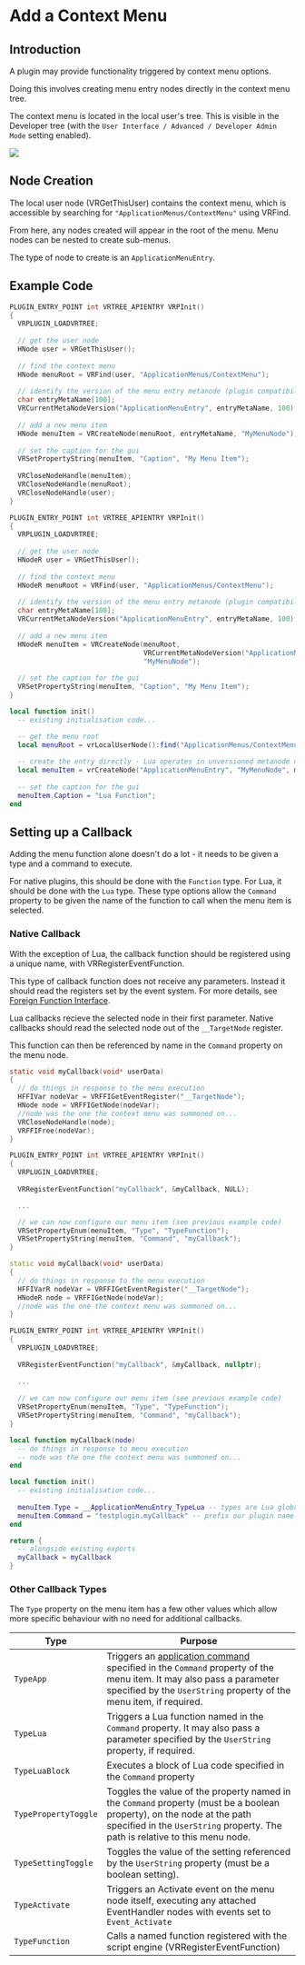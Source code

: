 
# Add a Context Menu

## Introduction

A plugin may provide functionality triggered by context menu options.

Doing this involves creating menu entry nodes directly in the context menu tree.

The context menu is located in the local user's tree. This is visible in the Developer tree  (with the `User Interface / Advanced / Developer Admin Mode` setting enabled).

![](/img/visren-dev/context-menu-nodes.png)

## Node Creation

The local user node (VRGetThisUser) contains the context menu, which is accessible by searching for `"ApplicationMenus/ContextMenu"` using VRFind. 

From here, any nodes created will appear in the root of the menu. Menu nodes can be nested to create sub-menus.

The type of node to create is an `ApplicationMenuEntry`.

## Example Code

<Tabs>
<TabItem value="c" label="C">

```c
PLUGIN_ENTRY_POINT int VRTREE_APIENTRY VRPInit()
{
  VRPLUGIN_LOADVRTREE;
    
  // get the user node
  HNode user = VRGetThisUser();
  
  // find the context menu
  HNode menuRoot = VRFind(user, "ApplicationMenus/ContextMenu");
  
  // identify the version of the menu entry metanode (plugin compatibility)
  char entryMetaName[100];
  VRCurrentMetaNodeVersion("ApplicationMenuEntry", entryMetaName, 100);
  
  // add a new menu item
  HNode menuItem = VRCreateNode(menuRoot, entryMetaName, "MyMenuNode");
  
  // set the caption for the gui
  VRSetPropertyString(menuItem, "Caption", "My Menu Item");
  
  VRCloseNodeHandle(menuItem);
  VRCloseNodeHandle(menuRoot);
  VRCloseNodeHandle(user);
}
```

</TabItem>
<TabItem value="cpp" label="C++">

```cpp
PLUGIN_ENTRY_POINT int VRTREE_APIENTRY VRPInit()
{
  VRPLUGIN_LOADVRTREE;
  
  // get the user node
  HNodeR user = VRGetThisUser();
  
  // find the context menu
  HNodeR menuRoot = VRFind(user, "ApplicationMenus/ContextMenu");
  
  // identify the version of the menu entry metanode (plugin compatibility)
  char entryMetaName[100];
  VRCurrentMetaNodeVersion("ApplicationMenuEntry", entryMetaName, 100);
  
  // add a new menu item
  HNodeR menuItem = VRCreateNode(menuRoot, 
                                 VRCurrentMetaNodeVersion("ApplicationMenuEntry"),
                                 "MyMenuNode");
  
  // set the caption for the gui
  VRSetPropertyString(menuItem, "Caption", "My Menu Item");
}
```

</TabItem>
<TabItem value="lua" label="Lua">

```lua
local function init()
  -- existing initialisation code...

  -- get the menu root
  local menuRoot = vrLocalUserNode():find("ApplicationMenus/ContextMenu")
  
  -- create the entry directly - Lua operates in unversioned metanode names.
  local menuItem = vrCreateNode("ApplicationMenuEntry", "MyMenuNode", menuRoot)
  
  -- set the caption for the gui
  menuItem.Caption = "Lua Function";
end
```

</TabItem>
</Tabs>

## Setting up a Callback

Adding the menu function alone doesn't do a lot - it needs to be given a type and a command to execute.

For native plugins, this should be done with the `Function` type. For Lua, it should be done with the `Lua` type. These type options allow the `Command` property to be given the name of the function to call when the menu item is selected.

### Native Callback

With the exception of Lua, the callback function should be registered using a unique name, with VRRegisterEventFunction.

This type of callback function does not receive any parameters. Instead it should read the registers set by the event system. For more details, see [Foreign Function Interface](ffi.mdx).

Lua callbacks recieve the selected node in their first parameter. Native callbacks should read the selected node out of the `__TargetNode` register.

This function can then be referenced by name in the `Command` property on the menu node.

<Tabs>
<TabItem value="c" label="C">

```c
static void myCallback(void* userData) 
{
  // do things in response to the menu execution
  HFFIVar nodeVar = VRFFIGetEventRegister("__TargetNode");
  HNode node = VRFFIGetNode(nodeVar);
  //node was the one the context menu was summoned on...
  VRCloseNodeHandle(node);
  VRFFIFree(nodeVar);
}

PLUGIN_ENTRY_POINT int VRTREE_APIENTRY VRPInit()
{
  VRPLUGIN_LOADVRTREE;
    
  VRRegisterEventFunction("myCallback", &myCallback, NULL);

  ...

  // we can now configure our menu item (see previous example code)
  VRSetPropertyEnum(menuItem, "Type", "TypeFunction");
  VRSetPropertyString(menuItem, "Command", "myCallback");
}
```

</TabItem>
<TabItem value="cpp" label="C++">

```cpp
static void myCallback(void* userData) 
{
  // do things in response to the menu execution
  HFFIVarR nodeVar = VRFFIGetEventRegister("__TargetNode");
  HNodeR node = VRFFIGetNode(nodeVar);
  //node was the one the context menu was summoned on...
}

PLUGIN_ENTRY_POINT int VRTREE_APIENTRY VRPInit()
{
  VRPLUGIN_LOADVRTREE;
    
  VRRegisterEventFunction("myCallback", &myCallback, nullptr);
  
  ...
    
  // we can now configure our menu item (see previous example code)
  VRSetPropertyEnum(menuItem, "Type", "TypeFunction");
  VRSetPropertyString(menuItem, "Command", "myCallback");
}
```

</TabItem>
<TabItem value="lua" label="Lua">

```lua
local function myCallback(node)
  -- do things in response to menu execution
  -- node was the one the context menu was summoned on...
end

local function init()
  -- existing initialisation code...
  
  menuItem.Type = __ApplicationMenuEntry_TypeLua -- types are Lua globals
  menuItem.Command = "testplugin.myCallback" -- prefix our plugin name
end

return {
  -- alongside existing exports
  myCallback = myCallback
}
```

</TabItem>
</Tabs>

### Other Callback Types

The `Type` property on the menu item has a few other values which allow more specific behaviour with no need for additional callbacks.

| Type                 | Purpose                                  |
| -------------------- | ---------------------------------------- |
| `TypeApp`            | Triggers an [application command](../../scripts/advanced/app-commands.mdx) specified in the `Command` property of the menu item. It may also pass a parameter specified by the `UserString` property of the menu item, if required. |
| `TypeLua`            | Triggers a Lua function named in the `Command` property. It may also pass a parameter specified by the `UserString` property, if required. |
| `TypeLuaBlock`       | Executes a block of Lua code specified in the `Command` property |
| `TypePropertyToggle` | Toggles the value of the property named in the `Command` property (must be a boolean property), on the node at the path specified in the `UserString` property. The path is relative to this menu node. |
| `TypeSettingToggle`  | Toggles the value of the setting referenced by the `UserString` property (must be a boolean setting). |
| `TypeActivate`       | Triggers an Activate event on the menu node itself, executing any attached EventHandler nodes with events set to `Event_Activate` |
| `TypeFunction`       | Calls a named function registered with the script engine (VRRegisterEventFunction) |

